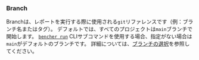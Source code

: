 ### Branch
Branchは、レポートを実行する際に使用される`git`リファレンスです（例：ブランチ名またはタグ）。
デフォルトでは、すべてのプロジェクトは`main`ブランチで開始します。
<code><a href="/ja/docs/explanation/bencher-run/">bencher run</a></code> CLIサブコマンドを使用する場合、指定がない場合は`main`がデフォルトのブランチです。
詳細については、[ブランチの選択](/ja/docs/explanation/branch-selection/)を参照してください。